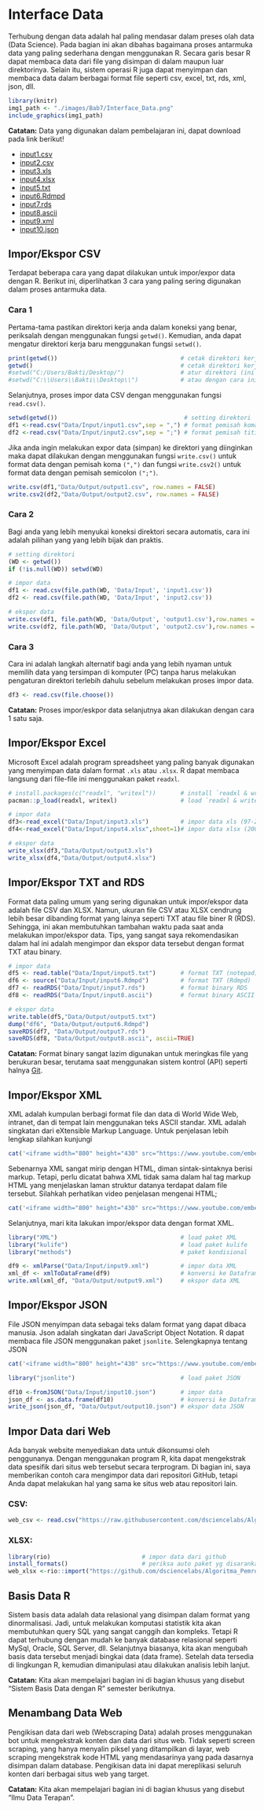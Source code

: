 # Interface Data

Terhubung dengan data adalah hal paling mendasar dalam preses olah data (Data Science). Pada bagian ini akan dibahas bagaimana proses antarmuka data yang paling sederhana dengan menggunakan R. Secara garis besar R dapat membaca data dari file yang disimpan di dalam maupun luar direktorinya. Selain itu, sistem operasi R juga dapat menyimpan dan membaca data dalam berbagai format file seperti csv, excel, txt, rds, xml, json, dll.

```r
library(knitr)
img1_path <- "./images/Bab7/Interface_Data.png"
include_graphics(img1_path)
```


**Catatan:** Data yang digunakan dalam pembelajaran ini, dapat download pada link berikut! 

* [input1.csv](https://github.com/dsciencelabs/Algoritma_Pemrograman_R/blob/main/Data/Input/input1.csv)
* [input2.csv](https://github.com/dsciencelabs/Algoritma_Pemrograman_R/blob/main/Data/Input/input2.csv)
* [input3.xls](https://github.com/dsciencelabs/Algoritma_Pemrograman_R/blob/main/Data/Input/input3.xls)
* [input4.xlsx](https://github.com/dsciencelabs/Algoritma_Pemrograman_R/blob/main/Data/Input/input4.xlsx)
* [input5.txt](https://github.com/dsciencelabs/Algoritma_Pemrograman_R/blob/main/Data/Input/input5.txt)
* [input6.Rdmpd](https://github.com/dsciencelabs/Algoritma_Pemrograman_R/blob/main/Data/Input/input6.Rdmpd)
* [input7.rds](https://github.com/dsciencelabs/Algoritma_Pemrograman_R/blob/main/Data/Input/input7.rds)
* [input8.ascii](https://github.com/dsciencelabs/Algoritma_Pemrograman_R/blob/main/Data/Input/input8.ascii)
* [input9.xml](https://github.com/dsciencelabs/Algoritma_Pemrograman_R/blob/main/Data/Input/input9.xml)
* [input10.json](https://github.com/dsciencelabs/Algoritma_Pemrograman_R/blob/main/Data/Input/input10.json)



## Impor/Ekspor CSV 

Terdapat beberapa cara yang dapat dilakukan untuk impor/expor data dengan R. Berikut ini, diperlihatkan 3 cara yang paling sering digunakan dalam proses antarmuka data.

### Cara 1

Pertama-tama pastikan direktori kerja anda dalam koneksi yang benar, periksalah dengan menggunakan fungsi `getwd()`. Kemudian, anda dapat mengatur direktori kerja baru menggunakan fungsi `setwd()`. 

```r
print(getwd())                                   # cetak direktori kerja R
getwd()                                          # cetak direktori kerja R
#setwd("C:/Users/Bakti/Desktop/")                # atur direktori (ini contoh)
#setwd("C:\\Users\\Bakti\\Desktop\\")            # atau dengan cara ini
```

Selanjutnya, proses impor data CSV dengan menggunakan fungsi `read.csv()`.

```r
setwd(getwd())                                    # setting direktori
df1 <-read.csv("Data/Input/input1.csv",sep = ",") # format pemisah koma 
df2 <-read.csv("Data/Input/input2.csv",sep = ";") # format pemisah titik koma
```

Jika anda ingin melakukan expor data (simpan) ke direktori yang diinginkan maka dapat dilakukan dengan menggunakan fungsi `write.csv()` untuk format data dengan pemisah koma `(",")` dan fungsi `write.csv2()` untuk format data dengan pemisah semicolon `(";")`.

```r
write.csv(df1,"Data/Output/output1.csv", row.names = FALSE)  
write.csv2(df2,"Data/Output/output2.csv", row.names = FALSE)    
```


### Cara 2

Bagi anda yang lebih menyukai koneksi direktori secara automatis, cara ini adalah pilihan yang yang lebih bijak dan praktis.

```r
# setting direktori
(WD <- getwd())
if (!is.null(WD)) setwd(WD)
```

```r
# impor data
df1 <- read.csv(file.path(WD, 'Data/Input', 'input1.csv'))
df2 <- read.csv(file.path(WD, 'Data/Input', 'input2.csv'))

# ekspor data
write.csv(df1, file.path(WD, 'Data/Output', 'output1.csv'),row.names = FALSE)
write.csv(df2, file.path(WD, 'Data/Output', 'output2.csv'),row.names = FALSE)
```


### Cara 3

Cara ini adalah langkah alternatif bagi anda yang lebih nyaman untuk memilih data yang tersimpan di komputer (PC) tanpa harus melakukan pengaturan direktori terlebih dahulu sebelum melakukan proses impor data.

```r
df3 <- read.csv(file.choose())
```

**Catatan:** Proses impor/eskpor data selanjutnya akan dilakukan dengan cara 1 satu saja. 

## Impor/Ekspor Excel

Microsoft Excel adalah program spreadsheet yang paling banyak digunakan yang menyimpan data dalam format `.xls` atau `.xlsx`. R dapat membaca langsung dari file-file ini menggunakan paket `readxl`.


```r
# install.packages(c("readxl", "writexl"))       # install `readxl & writexl` 
pacman::p_load(readxl, writexl)                  # load `readxl & writexl`

# impor data
df3<-read_excel("Data/Input/input3.xls")         # impor data xls (97-2003)
df4<-read_excel("Data/Input/input4.xlsx",sheet=1)# impor data xlsx (2003-up)

# ekspor data
write_xlsx(df3,"Data/Output/output3.xls") 
write_xlsx(df4,"Data/Output/output4.xlsx")
```


## Impor/Ekspor TXT and RDS

Format data paling umum yang sering digunakan untuk impor/ekspor data adalah file CSV dan XLSX. Namun, ukuran file CSV atau XLSX cendrung lebih besar dibanding format yang lainya seperti TXT atau file biner R (RDS). Sehingga, ini akan membutuhkan tambahan waktu pada saat anda melakukan impor/ekspor data. Tips, yang sangat saya rekomendasikan dalam hal ini adalah mengimpor dan ekspor data tersebut dengan format TXT atau binary. 

```r
# impor data
df5 <- read.table("Data/Input/input5.txt")       # format TXT (notepad)
df6 <- source("Data/Input/input6.Rdmpd")         # format TXT (Rdmpd)
df7 <- readRDS("Data/Input/input7.rds")          # format binary RDS 
df8 <- readRDS("Data/Input/input8.ascii")        # format binary ASCII 

# ekspor data
write.table(df5,"Data/Output/output5.txt")                
dump("df6", "Data/Output/output6.Rdmpd")                    
saveRDS(df7, "Data/Output/output7.rds")                      
saveRDS(df8, "Data/Output/output8.ascii", ascii=TRUE)             
```

**Catatan:** Format binary sangat lazim digunakan untuk meringkas file yang berukuran besar, terutama saat menggunakan sistem kontrol (API) seperti halnya [Git](https://git-scm.com/).

## Impor/Ekspor XML

XML adalah kumpulan berbagi format file dan data di World Wide Web, intranet, dan di tempat lain menggunakan teks ASCII standar. XML adalah singkatan dari eXtensible Markup Language. Untuk penjelasan lebih lengkap silahkan kunjungi

```r
cat('<iframe width="800" height="430" src="https://www.youtube.com/embed/KeLiQXqVgMI" frameborder="0" allowfullscreen></iframe>')
```


Sebenarnya XML sangat mirip dengan HTML, diman sintak-sintaknya berisi markup. Tetapi, perlu dicatat bahwa XML tidak sama dalam hal tag markup HTML yang menjelaskan laman struktur datanya terdapat dalam file tersebut. Silahkah perhatikan video penjelasan mengenai HTML;

```r
cat('<iframe width="800" height="430" src="https://www.youtube.com/embed/rs5hz_oZywI" frameborder="0" allowfullscreen></iframe>')
```

Selanjutnya, mari kita lakukan impor/ekspor data dengan format XML.

```r
library("XML")                                   # load paket XML 
library("kulife")                                # load paket kulife
library("methods")                               # paket kondisional

df9 <- xmlParse("Data/Input/input9.xml")         # impor data XML
xml_df <- xmlToDataFrame(df9)                    # konversi ke Dataframe
write.xml(xml_df, "Data/Output/output9.xml")     # ekspor data XML
```

## Impor/Ekspor JSON

File JSON menyimpan data sebagai teks dalam format yang dapat dibaca manusia. Json adalah singkatan dari JavaScript Object Notation. R dapat membaca file JSON menggunakan paket `jsonlite`. Selengkapnya tentang JSON

```r
cat('<iframe width="800" height="430" src="https://www.youtube.com/embed/2q5bAvNlBsc" frameborder="0" allowfullscreen></iframe>')
```


```r
library("jsonlite")                              # load paket JSON

df10 <-fromJSON("Data/Input/input10.json")       # impor data
json_df <- as.data.frame(df10)                   # konversi ke Dataframe
write_json(json_df, "Data/Output/output10.json") # ekspor data JSON
```

## Impor Data dari Web

Ada banyak website menyediakan data untuk dikonsumsi oleh penggunanya. Dengan menggunakan program R, kita dapat mengekstrak data spesifik dari situs web tersebut secara terprogram. Di bagian ini, saya memberikan contoh cara mengimpor data dari repositori GitHub, tetapi Anda dapat melakukan hal yang sama ke situs web atau repositori lain. 

### CSV:

```r
web_csv <- read.csv("https://raw.githubusercontent.com/dsciencelabs/Algoritma_Pemrograman_R/main/Data/Input/input1.csv")
```

### XLSX:

```r
library(rio)                          # impor data dari github
install_formats()                     # periksa auto paket yg disarankan
web_xlsx <-rio::import("https://github.com/dsciencelabs/Algoritma_Pemrograman_R/raw/main/Data/Input/input4.xlsx")
```

## Basis Data R

Sistem basis data adalah data relasional yang disimpan dalam format yang dinormalisasi. Jadi, untuk melakukan komputasi statistik kita akan membutuhkan query SQL yang sangat canggih dan kompleks. Tetapi R dapat terhubung dengan mudah ke banyak database relasional seperti MySql, Oracle, SQL Server, dll. Selanjutnya biasanya, kita akan mengubah basis data tersebut menjadi bingkai data (data frame). Setelah data tersedia di lingkungan R, kemudian dimanipulasi atau dilakukan analisis lebih lanjut.

**Catatan:** Kita akan mempelajari bagian ini di bagian khusus yang disebut “Sistem Basis Data dengan R” semester berikutnya. 

## Menambang Data Web 

Pengikisan data dari web (Webscraping Data) adalah proses menggunakan bot untuk mengekstrak konten dan data dari situs web. Tidak seperti screen scraping, yang hanya menyalin piksel yang ditampilkan di layar, web scraping mengekstrak kode HTML yang mendasarinya yang pada dasarnya disimpan dalam database. Pengikisan data ini dapat mereplikasi seluruh konten dari berbagai situs web yang target.

**Catatan:** Kita akan mempelajari bagian ini di bagian khusus yang disebut "Ilmu Data Terapan". 



